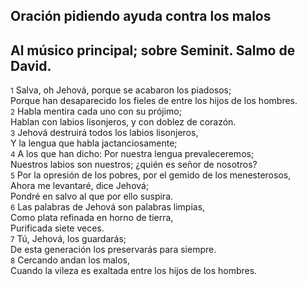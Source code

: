 == Oración pidiendo ayuda contra los malos ==

== Al músico principal; sobre Seminit. Salmo de David. ==

{{anchor|1}} <small>1</small> Salva, oh Jehová, porque se acabaron los piadosos;<br>
Porque han desaparecido los fieles de entre los hijos de los hombres.<br>
{{anchor|2}} <small>2</small> Habla mentira cada uno con su prójimo;<br>
Hablan con labios lisonjeros, y con doblez de corazón.<br>
{{anchor|3}} <small>3</small> Jehová destruirá todos los labios lisonjeros,<br>
Y la lengua que habla jactanciosamente;<br>
{{anchor|4}} <small>4</small> A los que han dicho: Por nuestra lengua prevaleceremos;<br>
Nuestros labios son nuestros; ¿quién es señor de nosotros?<br>
{{anchor|5}} <small>5</small> Por la opresión de los pobres, por el gemido de los menesterosos,<br>
Ahora me levantaré, dice Jehová;<br>
Pondré en salvo al que por ello suspira.<br>
{{anchor|6}} <small>6</small> Las palabras de Jehová son palabras limpias,<br>
Como plata refinada en horno de tierra,<br>
Purificada siete veces.<br>
{{anchor|7}} <small>7</small> Tú, Jehová, los guardarás;<br>
De esta generación los preservarás para siempre.<br>
{{anchor|8}} <small>8</small> Cercando andan los malos,<br>
Cuando la vileza es exaltada entre los hijos de los hombres.<br>
